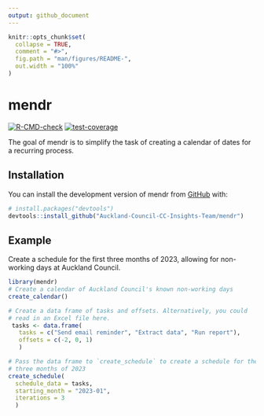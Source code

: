 ```yaml
---
output: github_document
---
```


<!-- README.md is generated from README.Rmd. Please edit that file -->

```r
knitr::opts_chunk$set(
  collapse = TRUE,
  comment = "#>",
  fig.path = "man/figures/README-",
  out.width = "100%"
)
```

# mendr

<!-- badges: start -->
[![R-CMD-check](https://github.com/Auckland-Council-CC-Insights-Team/mendr/actions/workflows/R-CMD-check.yaml/badge.svg)](https://github.com/Auckland-Council-CC-Insights-Team/mendr/actions/workflows/R-CMD-check.yaml)
[![test-coverage](https://github.com/Auckland-Council-CC-Insights-Team/mendr/actions/workflows/test-coverage.yaml/badge.svg)](https://github.com/Auckland-Council-CC-Insights-Team/mendr/actions/workflows/test-coverage.yaml)
<!-- badges: end -->

The goal of mendr is to simplify the task of creating a calendar of dates for a
recurring process.

## Installation

You can install the development version of mendr from [GitHub](https://github.com/) with:

``` r
# install.packages("devtools")
devtools::install_github("Auckland-Council-CC-Insights-Team/mendr")
```

## Example

Create a schedule for the first three months of 2023, allowing for non-working
days at Auckland Council.

```r
library(mendr)
# Create a calendar of Auckland Council's known non-working days
create_calendar()

# Create a data frame of tasks and offsets. Alternatively, you could
# read in an Excel file here.
 tasks <- data.frame(
   tasks = c("Send email reminder", "Extract data", "Run report"),
   offsets = c(-2, 0, 1)
   )

# Pass the data frame to `create_schedule` to create a schedule for the first
# three months of 2023
create_schedule(
  schedule_data = tasks,
  starting_month = "2023-01",
  iterations = 3
  )
```


